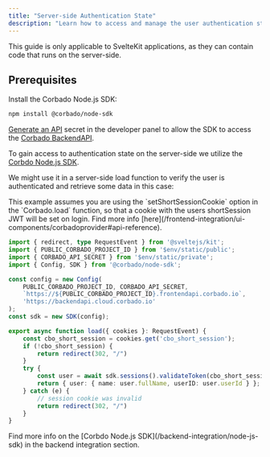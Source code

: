 ```yaml
---
title: "Server-side Authentication State"
description: "Learn how to access and manage the user authentication state on the server-side in your SvelteKit application."
---
```


<Info>
    This guide is only applicable to SvelteKit applications, as they can contain code that runs on the server-side.
</Info>

## Prerequisites

Install the Corbado Node.js SDK:

```bash
npm install @corbado/node-sdk
```

[Generate an API](https://app.corbado.com/settings/credentials?tab=API+Secrets) secret in the developer panel
to allow the SDK to access the [Corbado BackendAPI](/overview/corbado-api-structure/backend-api).

To gain access to authentication state on the server-side we utilize the [Corbdo Node.js SDK](/backend-integration/node-js-sdk).

We might use it in a server-side load function to verify the user is authenticated and retrieve some data in this case:

<Warning>
    This example assumes you are using the `setShortSessionCookie` option in the `Corbado.load` function,
    so that a cookie with the users shortSession JWT will be set on login.
    Find more info [here](/frontend-integration/ui-components/corbadoprovider#api-reference).
</Warning>

```ts routes/profile/+page.server.ts
import { redirect, type RequestEvent } from '@sveltejs/kit';
import { PUBLIC_CORBADO_PROJECT_ID } from '$env/static/public';
import { CORBADO_API_SECRET } from '$env/static/private';
import { Config, SDK } from '@corbado/node-sdk';

const config = new Config(
    PUBLIC_CORBADO_PROJECT_ID, CORBADO_API_SECRET,
    `https://${PUBLIC_CORBADO_PROJECT_ID}.frontendapi.corbado.io`,
    'https://backendapi.cloud.corbado.io'
);
const sdk = new SDK(config);

export async function load({ cookies }: RequestEvent) {
    const cbo_short_session = cookies.get('cbo_short_session');
    if (!cbo_short_session) {
        return redirect(302, "/")
    }
    try {
        const user = await sdk.sessions().validateToken(cbo_short_session);
        return { user: { name: user.fullName, userID: user.userId } };
    } catch (e) {
        // session cookie was invalid
        return redirect(302, "/")
    }
}
```

<Note>
    Find more info on the [Corbdo Node.js SDK](/backend-integration/node-js-sdk) in the backend integration section.
</Note>